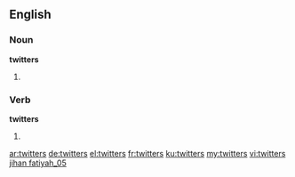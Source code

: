 ==English==

===Noun===
'''twitters'''

# {{plural of|twitter}}

===Verb===
'''twitters'''

# {{third-person singular of|twitter}}

[[ar:twitters]]
[[de:twitters]]
[[el:twitters]]
[[fr:twitters]]
[[ku:twitters]]
[[my:twitters]]
[[vi:twitters]]
[[jihan fatiyah_05]]